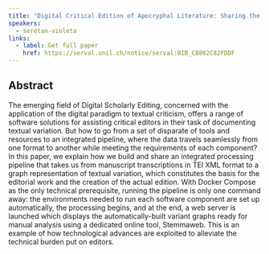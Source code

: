 ```yaml
---
title: "Digital Critical Edition of Apocryphal Literature: Sharing the Pipeline"
speakers:
  - seretan-violeta
links:
  - label: Get full paper
    href: https://serval.unil.ch/notice/serval:BIB_C8802C82FDDF
---
```

## Abstract

The emerging field of Digital Scholarly Editing, concerned with the application of the digital paradigm to textual criticism, offers a range of software solutions for assisting critical editors in their task of documenting textual variation. But how to go from a set of disparate of tools and resources to an integrated pipeline, where the data travels seamlessly from one format to another while meeting the requirements of each component? In this paper, we explain how we build and share an integrated processing pipeline that takes us from manuscript transcriptions in TEI XML format to a graph representation of textual variation, which constitutes the basis for the editorial work and the creation of the actual edition. With Docker Compose as the only technical prerequisite, running the pipeline is only one command away: the environments needed to run each software component are set up automatically, the processing begins, and at the end, a web server is launched which displays the automatically-built variant graphs ready for manual analysis using a dedicated online tool, Stemmaweb. This is an example of how technological advances are exploited to alleviate the technical burden put on editors.
